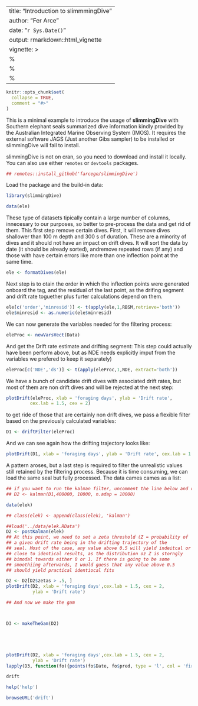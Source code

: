 --
title: "Introduction to slimmmingDive"
author: "Fer Arce"
date: "`r Sys.Date()`"
output: rmarkdown::html_vignette
vignette: >
  %\VignetteIndexEntry{Vignette Title}
  %\VignetteEngine{knitr::rmarkdown}
  %\VignetteEncoding{UTF-8}
---

```r
knitr::opts_chunk$set(
  collapse = TRUE,
  comment = "#>"
)
```



This is a minimal example to introduce the usage of **slimmingDive**
with Southern elephant seals summarized dive information kindly
provided by the Australian Integrated Marine Observing System
(IMOS). It requires the external software JAGS (Just another Gibs
sampler) to be installed or slimmingDive will fail to install.

slimmingDive is not on cran, so you need to download and install it
locally. You can also use either `remotes` or `devtools` packages.

```r
## remotes::install_github('farcego/slimmingDive')

```

Load the package and the build-in data:

```r
library(slimmingDive)

data(ele)


```

These type of datasets tipically contain a large number of columns,
innecesary to our purposes, so better to pre-process the data and get
rid of them. This first step remove certain dives. First, it will
remove dives shallower than 100 m depth and 300 s of duration. These
are a minority of dives and it should not have an impact on drift
dives. It will sort the data by date (it should be already sorted),
andremove repeated rows (if any) and those with have certain errors
like more than one inflection point at the same time.

```r
ele <- formatDives(ele)

```

Next step is to otain the order in which the inflection points were
generated onboard the tag, and the residual of the last point, as the
drifing segment and drift rate toguether plus furter calculations
depend on them.

```r

ele[c('order','minresid')] <- t(apply(ele,1,RBSM,retrieve='both'))
ele$minresid <- as.numeric(ele$minresid)
```

We can now generate the variables needed for the filtering process:

```r
eleProc <- newVarsVect(Data)
```
And get the Drift rate estimate and drifting segment:  This step could actually 
have been perform above, but as NDE needs explicitly imput from the variables 
we prefered to keep it separately)

```r
eleProc[c('NDE','ds')] <- t(apply(eleProc,1,NDE, extract='both'))
```
We have a bunch of candidate drift dives with associated drift rates,
but most of them are non drift dives and will be rejected at the next
step:



```r
plotDrift(eleProc, xlab = 'foraging days', ylab = 'Drift rate',
         cex.lab = 1.5, cex = 2)
```

to get ride of those that are certainly non drift dives, we pass a
flexible filter based on the previously calculated variables:

```r
D1 <- driftFilter(eleProc)
```

And we can see again how the drifting trajectory looks like:

```r
plotDrift(D1, xlab = 'foraging days', ylab = 'Drift rate', cex.lab = 1.5, cex = 2)
```

A pattern aroses, but a last step is required to filter the
unrealistic values still retained by the filtering process. Because
it is time consuming, we can load the same seal but fully processed. The data
cames cames as a list:

```r

## if you want to run the kalman filter, uncomment the line below and run it.
## D2 <- kalman(D1,400000, 10000, n.adap = 10000)

data(elek)

## class(elek) <- append(class(elek), 'kalman')
```

```r
##load('../data/elek.RData')
D2 <- postKalman(elek)
## At this point, we need to set a zeta threshold (Z = probability of
## a given drift rate being in the drifting trajectory of the
## seal. Most of the case, any value above 0.5 will yield indeitcal or
## close to identical results, as the distribution oz Z is storngly
## bimodal towards either 0 or 1. If there is going to be some
## smoothiing afterwards, I would guess that any value above 0.5
## should yield practical identiocal fits
```
```r
D2 <- D2[D2$zetas > .5, ]
plotDrift(D2, xlab = 'foraging days',cex.lab = 1.5, cex = 2,
          ylab = 'Drift rate')
```

```r

## And now we make the gam



D3 <- makeTheGam(D2)





plotDrift(D2, xlab = 'foraging days',cex.lab = 1.5, cex = 2,
          ylab = 'Drift rate')
lapply(D3, function(fo){points(fo$Date, fo$pred, type = 'l', col = 'firebrick', lwd = 3)})

drift

help('help')

browseURL('drift')
```
